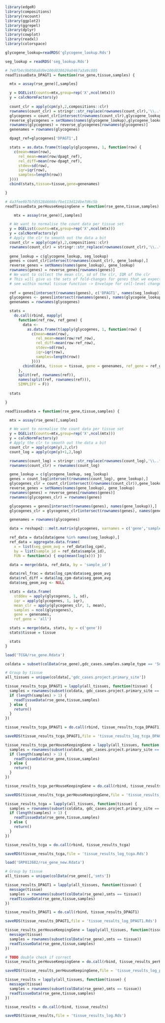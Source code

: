 
```r
library(edgeR)
library(compositions)
library(recount)
library(ggplot2)
library(ggrepel)
library(dplyr)
library(cowplot)
library(readxl)
library(colorspace)
```

```r
glycogene_lookup=readRDS('glycogene_lookup.Rds')
```

```r
seg_lookup = readRDS('seg_lookup.Rds')
```

```r
# 7e8fb4c9b050a8d9e100d038629a0467a3a9c805
readTissueData_DPAGT1 = function(rse_gene,tissue,samples) {

  mtx = assay(rse_gene)[,samples]

  y = DGEList(counts=mtx,group=rep('X',ncol(mtx)))
  y = calcNormFactors(y)
  
  count_clr = apply(cpm(y),2,compositions::clr)
  rownames(count_clr) = stringr::str_replace(rownames(count_clr),'\\..*$','')
  glycogenes = count_clr[intersect(rownames(count_clr),glycogene_lookup),]
  reverse_glycogenes = setNames(names(glycogene_lookup),glycogene_lookup)
  rownames(glycogenes) = reverse_glycogenes[rownames(glycogenes)]
  genenames = rownames(glycogenes)

  dpagt_ref=glycogenes['DPAGT1',]

  stats = as.data.frame(t(apply(glycogenes, 1, function(row) {
    c(mean=mean(row),
      rel_mean=mean(row/dpagt_ref),
      rel_diff=mean(row-dpagt_ref),
      stdev=sd(row),
      iqr=iqr(row),
      samples=length(row))
  })))
  cbind(stats,tissue=tissue,gene=genenames)

}
```

```r
# 4a3fee9b7b7d552846666cfbe113d124be7d6c5b
readTissueData_perHouseKeepingGene = function(rse_gene,tissue,samples) {

    mtx = assay(rse_gene)[,samples]

  # We want to normalise the count data per tissue set
  y = DGEList(counts=mtx,group=rep('X',ncol(mtx)))
  y = calcNormFactors(y)
  # Apply the clr to smooth out the data a bit
  count_clr = apply(cpm(y),2,compositions::clr)
  rownames(count_clr) = stringr::str_replace(rownames(count_clr),'\\..*$','')
  
  gene_lookup = c(glycogene_lookup, seg_lookup)
  genes = count_clr[intersect(rownames(count_clr), gene_lookup),]
  reverse_genes = setNames(names(gene_lookup), gene_lookup)
  rownames(genes) = reverse_genes[rownames(genes)]
  # We want to collect the mean clr, sd of the clr, IQR of the clr
  # This will give us the sets of fold-changes for genes that we expect to 
  # see within normal tissue function -> Envelope for cell-level change
  
  ref = genes[intersect(rownames(genes), c('DPAGT1', names(seg_lookup))),]
  glycogenes <- genes[intersect(rownames(genes), names(glycogene_lookup)),]
  genenames = rownames(glycogenes)

  stats = 
    do.call(rbind, mapply(
      function(ref_row, ref_gene) { 
        data <- 
          as.data.frame(t(apply(glycogenes, 1, function(row) {
            c(mean=mean(row),
              rel_mean=mean(row/ref_row),
              rel_diff=mean(row-ref_row),
              stdev=sd(row),
              iqr=iqr(row),
              samples=length(row))
            })))
        cbind(data, tissue = tissue, gene = genenames, ref_gene = ref_gene)
      },
      split(ref, rownames(ref)),
      names(split(ref, rownames(ref))),
      SIMPLIFY = F))
  
  stats

}
```

```r
readTissueData = function(rse_gene,tissue,samples) {

  mtx = assay(rse_gene)[,samples]

  # We want to normalise the count data per tissue set
  y = DGEList(counts=mtx,group=rep('X',ncol(mtx)))
  y = calcNormFactors(y)
  # Apply the clr to smooth out the data a bit
  count_clr = apply(cpm(y),2,clr)
  count_log = apply(cpm(y)+1,2,log)

  rownames(count_log) = stringr::str_replace(rownames(count_log),'\\..*$','')
  rownames(count_clr) = rownames(count_log)

  gene_lookup = c(glycogene_lookup, seg_lookup)
  genes = count_log[intersect(rownames(count_log), gene_lookup),]
  glycogenes_clr = count_clr[intersect((rownames(count_clr)),gene_lookup),]
  reverse_genes = setNames(names(gene_lookup), gene_lookup)
  rownames(genes) = reverse_genes[rownames(genes)]
  rownames(glycogenes_clr) = rownames(genes)

  glycogenes = genes[intersect(rownames(genes), names(gene_lookup)),]
  glycogenes_clr = glycogenes_clr[intersect(rownames(genes), names(gene_lookup)),]

  genenames = rownames(glycogenes)

  data = reshape2:::melt.matrix(glycogenes, varnames = c('gene','sample_id'), value.name = 'log_cpm', as.is = T)

  ref_data = data[data$gene %in% names(seg_lookup),]
  ref_data = aggregate.data.frame(
    x = list(seg_geom_avg = ref_data$log_cpm),
    by = list(sample_id = ref_data$sample_id),
    FUN = function(x) { exp(mean(log(x))) })

  data = merge(data, ref_data, by = 'sample_id')

  data$rel_frac = data$log_cpm/data$seg_geom_avg
  data$rel_diff = data$log_cpm-data$seg_geom_avg
  data$seg_geom_avg <- NULL

  stats = data.frame(
    stddev = apply(glycogenes, 1, sd),
    iqr = apply(glycogenes, 1, iqr),
    mean_clr = apply(glycogenes_clr, 1, mean),
    samples = ncol(glycogenes),
    gene = genenames,
    ref_gene = 'all')

  stats = merge(data, stats, by = c('gene'))
  stats$tissue = tissue

  stats
}
```

```r
load('TCGA/rse_gene.Rdata')

coldata = subset(colData(rse_gene),gdc_cases.samples.sample_type == 'Solid Tissue Normal')

# Group by tissue
all_tissues = unique(coldata[,'gdc_cases.project.primary_site'])
```

```r
tissue_results_tcga_DPAGT1 = lapply(all_tissues, function(tissue) {
  samples = rownames(subset(coldata, gdc_cases.project.primary_site == tissue))
  if (length(samples) > 1) {
    readTissueData(rse_gene,tissue,samples)
  } else {
    return()
  }
})

tissue_results_tcga_DPAGT1 = do.call(rbind, tissue_results_tcga_DPAGT1)

saveRDS(tissue_results_tcga_DPAGT1,file = 'tissue_results_log_tcga_DPAGT1.Rds')
```

```r
tissue_results_tcga_perHouseKeepingGene = lapply(all_tissues, function(tissue) {
  samples = rownames(subset(coldata, gdc_cases.project.primary_site == tissue))
  if (length(samples) > 1) {
    readTissueData(rse_gene,tissue,samples)
  } else {
    return()
  }
})

tissue_results_tcga_perHouseKeepingGene = do.call(rbind, tissue_results_tcga_perHouseKeepingGene)

saveRDS(tissue_results_tcga_perHouseKeepingGene,file = 'tissue_results_log_tcga_perHouseKeepingGene.Rds')
```

```r
tissue_results_tcga = lapply(all_tissues, function(tissue) {
  samples = rownames(subset(coldata, gdc_cases.project.primary_site == tissue))
  if (length(samples) > 1) {
    readTissueData(rse_gene,tissue,samples)
  } else {
    return()
  }
})

tissue_results_tcga = do.call(rbind, tissue_results_tcga)

saveRDS(tissue_results_tcga,file = 'tissue_results_log_tcga.Rds')
```

```r
load('SRP012682/rse_gene_new.Rdata')

# Group by tissue
all_tissues = unique(colData(rse_gene)[,'smts'])
```

```r
tissue_results_DPAGT1 = lapply(all_tissues, function(tissue) {
  message(tissue)
  samples = rownames(subset(colData(rse_gene),smts == tissue))
  readTissueData(rse_gene,tissue,samples)
})

tissue_results_DPAGT1 = do.call(rbind, tissue_results_DPAGT1)

saveRDS(tissue_results_DPAGT1,file = 'tissue_results_log_DPAGT1.Rds')
```

```r
tissue_results_perHouseKeepingGene = lapply(all_tissues, function(tissue) {
  message(tissue)
  samples = rownames(subset(colData(rse_gene),smts == tissue))
  readTissueData(rse_gene,tissue,samples)
})

# TODO double check if correct
tissue_results_perHouseKeepingGene = do.call(rbind, tissue_results_perHouseKeepingGene)

saveRDS(tissue_results_perHouseKeepingGene,file = 'tissue_results_log_perHouseKeepingGene.Rds')
```

```r
tissue_results = lapply(all_tissues, function(tissue) {
  message(tissue)
  samples = rownames(subset(colData(rse_gene),smts == tissue))
  readTissueData(rse_gene,tissue,samples)
})

tissue_results = do.call(rbind, tissue_results)

saveRDS(tissue_results,file = 'tissue_results_log.Rds')
```

